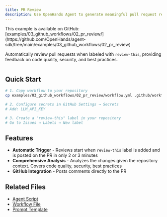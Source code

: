 ```yaml
---
title: PR Review
description: Use OpenHands Agent to generate meaningful pull request review
---
```


<Note>
This example is available on GitHub: [examples/03_github_workflows/02_pr_review/](https://github.com/OpenHands/agent-sdk/tree/main/examples/03_github_workflows/02_pr_review)
</Note>

Automatically review pull requests when labeled with `review-this`, providing feedback on code quality, security, and best practices.

```yaml icon="yaml" expandable agent-sdk/examples/03_github_workflows/01_basic_action/workflow.yml

```

## Quick Start

```bash
# 1. Copy workflow to your repository
cp examples/03_github_workflows/02_pr_review/workflow.yml .github/workflows/pr-review.yml

# 2. Configure secrets in GitHub Settings → Secrets
# Add: LLM_API_KEY

# 3. Create a "review-this" label in your repository
# Go to Issues → Labels → New label
```

## Features

- **Automatic Trigger** - Reviews start when `review-this` label is added and is posted on the PR in only 2 or 3 minutes
- **Comprehensive Analysis** - Analyzes the changes given the repository context. Covers code quality, security, best practices
- **GitHub Integration** - Posts comments directly to the PR

## Related Files

- [Agent Script](https://github.com/OpenHands/agent-sdk/blob/main/examples/03_github_workflows/02_pr_review/agent_script.py)
- [Workflow File](https://github.com/OpenHands/agent-sdk/blob/main/examples/03_github_workflows/02_pr_review/workflow.yml)
- [Prompt Template](https://github.com/OpenHands/agent-sdk/blob/main/examples/03_github_workflows/02_pr_review/prompt.py)
